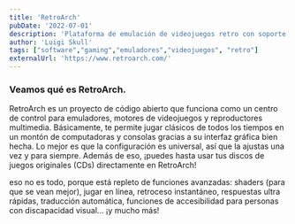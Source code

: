 ```yaml
---
title: 'RetroArch'
pubDate: '2022-07-01'
description: 'Plataforma de emulación de videojuegos retro con soporte multiplataforma y código libre.'
author: 'Luigi Skull'
tags: ["software","gaming","emuladores","videojuegos", "retro"]
externalUrl: 'https://www.retroarch.com/' 
---
```



### Veamos qué es RetroArch.


RetroArch es un proyecto de código abierto que funciona como un centro de control para emuladores, motores de videojuegos y reproductores multimedia. Básicamente, te permite jugar clásicos de todos los tiempos en un montón de computadoras y consolas gracias a su interfaz gráfica bien hecha. Lo mejor es que la configuración es universal, así que la ajustas una vez y para siempre. Además de eso, ¡puedes hasta usar tus discos de juegos originales (CDs) directamente en RetroArch!


eso no es todo, porque está repleto de funciones avanzadas: shaders (para que se vean mejor), jugar en línea, retroceso instantáneo, respuestas ultra rápidas, traducción automática, funciones de accesibilidad para personas con discapacidad visual... ¡y mucho más!
